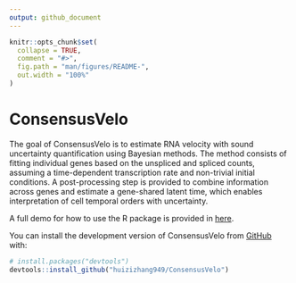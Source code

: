 ```yaml
---
output: github_document
---
```


<!-- README.md is generated from README.Rmd. Please edit that file -->

```r
knitr::opts_chunk$set(
  collapse = TRUE,
  comment = "#>",
  fig.path = "man/figures/README-",
  out.width = "100%"
)
```

# ConsensusVelo

<!-- badges: start -->
<!-- badges: end -->

The goal of ConsensusVelo is to estimate RNA velocity with sound uncertainty quantification using Bayesian methods. The method consists of fitting individual genes based on the unspliced and spliced counts, assuming a time-dependent transcription rate and non-trivial initial conditions. A post-processing step is provided to combine information across genes and estimate a gene-shared latent time, which enables interpretation of cell temporal orders with uncertainty.

A full demo for how to use the R package is provided in [here](https://github.com/huizizhang949/ConsensusVelo/blob/main/demo/demo.Rmd).

You can install the development version of ConsensusVelo from [GitHub](https://github.com/) with:

``` r
# install.packages("devtools")
devtools::install_github("huizizhang949/ConsensusVelo")
```
